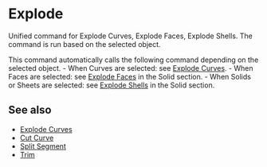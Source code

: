 
# Explode

<Reference shortcut="Alt + J" command="Explode" button="" />

Unified command for Explode Curves, Explode Faces, Explode Shells. The command is run based on the selected object.

This command automatically calls the following command depending on the selected object.
    - When Curves are selected: see [Explode Curves](./explode-curve).
    - When Faces are selected: see [Explode Faces](../solid/explode-faces) in the Solid section.
    - When Solids or Sheets are selected: see [Explode Shells](../solid/explode-sheets) in the Solid section.

## See also
- [Explode Curves](./explode-curve)
- [Cut Curve](./cut-curve)
- [Split Segment](./split-segment)
- [Trim](./trim)













